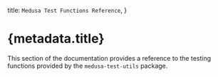 
  title: `Medusa Test Functions Reference`,
}

# {metadata.title}

This section of the documentation provides a reference to the testing functions provided by the `medusa-test-utils` package.

<ChildDocs />
